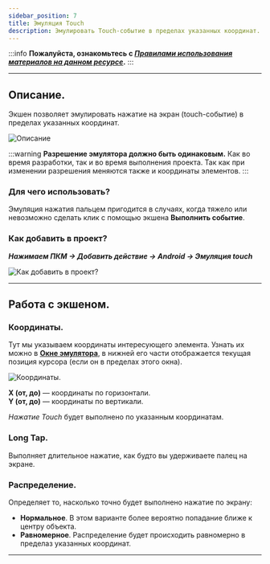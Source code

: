 ```yaml
---
sidebar_position: 7
title: Эмуляция Touch 
description: Эмулировать Touch-событие в пределах указанных координат.
---
```

:::info **Пожалуйста, ознакомьтесь с [*Правилами использования материалов на данном ресурсе*](../Disclaimer).**
:::
_______________________________________________  
## Описание.  
Экшен позволяет эмулировать нажатие на экран (touch-событие) в пределах указанных координат.  

![Описание](./assets/Touch/Touch_pic1.png)  

:::warning **Разрешение эмулятора должно быть одинаковым.**
Как во время разработки, так и во время выполнения проекта. Так как при изменении разрешения меняются также и координаты элементов. 
:::  

### Для чего использовать?  
Эмуляция нажатия пальцем пригодится в случаях, когда тяжело или невозможно сделать клик с помощью экшена **Выполнить событие**.  

### Как добавить в проект?  
***Нажимаем ПКМ → Добавить действие → Android → Эмуляция touch***  

![Как добавить в проект?](./assets/Touch/Touch_pic2.png)  
_______________________________________________ 
## Работа с экшеном.  
### Координаты.  
Тут мы указываем координаты интересующего элемента. Узнать их можно в [**Окне эмулятора**](../pm/Interface/DeviceWindow), в нижней его части отображается текущая позиция курсора (если он в пределах этого окна).  

![Координаты.](./assets/Touch/Touch_pic3.png)  

**X (от, до)** — координаты по горизонтали.  
**Y (от, до)** — координаты по вертикали.  

*Нажатие Touch* будет выполнено по указанным координатам.  

### Long Tap.  
Выполняет длительное нажатие, как будто вы удерживаете палец на экране.  

### Распределение.  
Определяет то, насколько точно будет выполнено нажатие по экрану:
- **Нормальное**. В этом варианте более вероятно попадание ближе к центру объекта.  
- **Равномерное**. Распределение будет происходить равномерно в пределаз указанных координат.  
_______________________________________________ 